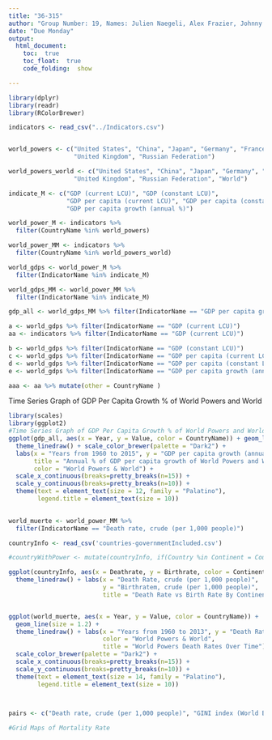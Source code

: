```yaml
---
title: "36-315"
author: "Group Number: 19, Names: Julien Naegeli, Alex Frazier, Johnny Wu, Maria Rodriguez: jnaegeli, afrazie1, johnnywu, mar1"
date: "Due Monday"
output: 
  html_document:
    toc:  true
    toc_float:  true
    code_folding:  show

---
```



```r
library(dplyr)
library(readr)
library(RColorBrewer)

indicators <- read_csv("../Indicators.csv")


world_powers <- c("United States", "China", "Japan", "Germany", "France", 
                  "United Kingdom", "Russian Federation")

world_powers_world <- c("United States", "China", "Japan", "Germany", "France", 
                  "United Kingdom", "Russian Federation", "World")

indicate_M <- c("GDP (current LCU)", "GDP (constant LCU)", 
                "GDP per capita (current LCU)", "GDP per capita (constant LCU)", 
                "GDP per capita growth (annual %)")

world_power_M <- indicators %>%
  filter(CountryName %in% world_powers)

world_power_MM <- indicators %>%
  filter(CountryName %in% world_powers_world)

world_gdps <- world_power_M %>% 
  filter(IndicatorName %in% indicate_M)

world_gdps_MM <- world_power_MM %>% 
  filter(IndicatorName %in% indicate_M)

gdp_all <- world_gdps_MM %>% filter(IndicatorName == "GDP per capita growth (annual %)")

a <- world_gdps %>% filter(IndicatorName == "GDP (current LCU)")
aa <- indicators %>% filter(IndicatorName == "GDP (current LCU)")

b <- world_gdps %>% filter(IndicatorName == "GDP (constant LCU)")
c <- world_gdps %>% filter(IndicatorName == "GDP per capita (current LCU)")
d <- world_gdps %>% filter(IndicatorName == "GDP per capita (constant LCU)")
e <- world_gdps %>% filter(IndicatorName == "GDP per capita growth (annual %)")

aaa <- aa %>% mutate(other = CountryName )

```

Time Series Graph of GDP Per Capita Growth % of World Powers and World
```r
library(scales)
library(ggplot2)
#Time Series Graph of GDP Per Capita Growth % of World Powers and World
ggplot(gdp_all, aes(x = Year, y = Value, color = CountryName)) + geom_line(size = 1.2) + 
  theme_linedraw() + scale_color_brewer(palette = "Dark2") + 
  labs(x = "Years from 1960 to 2015", y = "GDP per capita growth (annual %)", 
       title = "Annual % of GDP per capita growth of World Powers and World", 
       color = "World Powers & World") + 
  scale_x_continuous(breaks=pretty_breaks(n=15)) + 
  scale_y_continuous(breaks=pretty_breaks(n=10)) + 
  theme(text = element_text(size = 12, family = "Palatino"), 
        legend.title = element_text(size = 10))
  
```

```r

world_muerte <- world_power_MM %>% 
  filter(IndicatorName == "Death rate, crude (per 1,000 people)")

countryInfo <- read_csv('countries-governmentIncluded.csv')

#countryWithPower <- mutate(countryInfo, if(Country %in Continent = Country))

ggplot(countryInfo, aes(x = Deathrate, y = Birthrate, color = Continent)) + geom_point() + 
  theme_linedraw() + labs(x = "Death Rate, crude (per 1,000 people)", 
                          y = "Birthratem, crude (per 1,000 people)", 
                          title = "Death Rate vs Birth Rate By Continent")


ggplot(world_muerte, aes(x = Year, y = Value, color = CountryName)) + 
  geom_line(size = 1.2) + 
  theme_linedraw() + labs(x = "Years from 1960 to 2013", y = "Death Rate, crude (per 1,000 people)", 
                          color = "World Powers & World", 
                          title = "World Powers Death Rates Over Time") + 
  scale_color_brewer(palette = "Dark2") +
  scale_x_continuous(breaks=pretty_breaks(n=15)) + 
  scale_y_continuous(breaks=pretty_breaks(n=10)) + 
  theme(text = element_text(size = 14, family = "Palatino"), 
        legend.title = element_text(size = 10))
 


pairs <- c("Death rate, crude (per 1,000 people)", "GINI index (World Bank estimate)")

#Grid Maps of Mortality Rate

```
